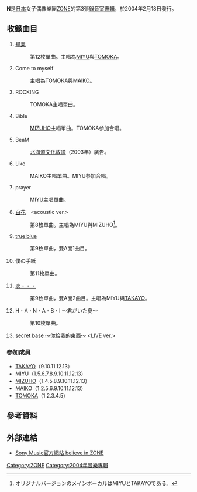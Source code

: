 {{Infobox Album
| Name           = N
| Type           = [[錄音室專輯|錄音室專輯]]
| Artist         = [[ZONE|ZONE]]
| Released       = 2004年2月18日
| Recorded       = 
| Genre          = [[J-POP|J-POP]]
| Length         = <!--分秒-->
| Label          = [[Sony_Music_Records|Sony Music Records]]
| Producer       = 
| Reviews        = 
| Chart position = （[[Oricon公信榜|Oricon公信榜]]）
| Certification  = 
| Last album     = [[O_(專輯)|O]]<br />(2002年)
| This album     = '''N'''<br />(2004年)
| Next album     = [[E_〜Complete_A_side_Singles〜|E 〜Complete A side Singles〜]]<br />(2005年)
}}

'''N'''是[[日本|日本]]女子偶像樂團[[ZONE|ZONE]]的第3張[[錄音室專輯|錄音室專輯]]，於2004年2月18日發行。

== 收錄曲目 ==
# [[畢業_(ZONE)|畢業]]
#: 第12枚單曲。主唱為[[長瀨實夕|MIYU]]與[[西村朝香|TOMOKA]]。
# Come to myself
#: 主唱為TOMOKA與[[舞衣子|MAIKO]]。
# ROCKING
#: TOMOKA主唱單曲。
# Bible
#: [[MIZUHO|MIZUHO]]主唱單曲。TOMOKA参加合唱。
# BeaM
#: [[北海道文化放送|北海道文化放送]]（2003年）廣告。
# Like
#: MAIKO主唱單曲。MIYU参加合唱。
# prayer
#: MIYU主唱單曲。
# [[白花_(ZONE)|白花]]　<nowiki><acoustic ver.></nowiki>
#: 第8枚單曲。主唱為MIYU與MIZUHO<ref>オリジナルバージョンのメインボーカルはMIYUとTAKAYOである。</ref>。
# [[true_blue/恋々・・・|true blue]]
#: 第9枚單曲，雙A面1曲目。
# 僕の手紙
#: 第11枚單曲。
# [[true_blue/恋・・・|恋・・・]]
#: 第9枚單曲，雙A面2曲目。主唱為MIYU與[[TAKAYO|TAKAYO]]。
# H・A・N・A・B・I 〜君がいた夏〜
#: 第10枚單曲。
# [[secret_base_～你給我的東西～|secret base ～你給我的東西～]] <nowiki><LIVE ver.></nowiki>

=== 参加成員 ===
*[[TAKAYO|TAKAYO]]（9.10.11.12.13）
*[[長瀬実夕|MIYU]]（1.5.6.7.8.9.10.11.12.13）
*[[MIZUHO|MIZUHO]]（1.4.5.8.9.10.11.12.13）
*[[舞衣子|MAIKO]]（1.2.5.6.9.10.11.12.13）
*[[西村朝香|TOMOKA]]（1.2.3.4.5）

== 參考資料 ==
<references />

== 外部連結 ==
*[http://www.sonymusic.co.jp/Music/Info/ZONE/ Sony Music官方網站 believe in ZONE]{{Wayback|url=http://www.sonymusic.co.jp/Music/Info/ZONE/ |date=20140103215935 }} 

{{ZONE}}

[[Category:ZONE|Category:ZONE]]
[[Category:2004年音樂專輯|Category:2004年音樂專輯]]
